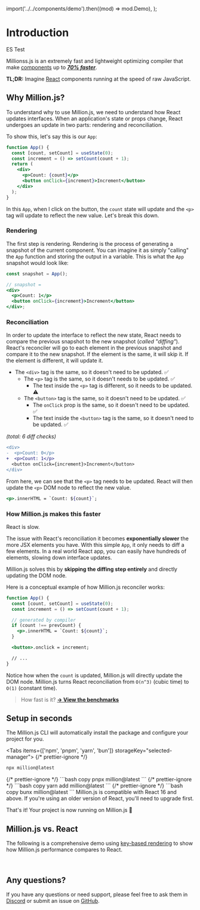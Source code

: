 
  import('../../components/demo').then((mod) => mod.Demo),
);

# Introduction

ES Test

Millionss.js is an extremely fast and lightweight optimizing compiler that make [components](https://react.dev) up to [_**70% faster**_](https://krausest.github.io/js-framework-benchmark/current.html).

**TL;DR:** Imagine [React](https://react.dev) components running at the speed of raw JavaScript.

## Why Million.js?

To understand why to use Million.js, we need to understand how React updates interfaces. When an application's state or props change, React undergoes an update in two parts: rendering and reconciliation.

To show this, let's say this is our `App`:

```jsx
function App() {
  const [count, setCount] = useState(0);
  const increment = () => setCount(count + 1);
  return (
    <div>
      <p>Count: {count}</p>
      <button onClick={increment}>Increment</button>
    </div>
  );
}
```

In this `App`, when I click on the button, the `count` state will update and the `<p>` tag will update to reflect the new value. Let's break this down.

### Rendering

The first step is rendering. Rendering is the process of generating a snapshot of the current component. You can imagine it as simply "calling" the `App` function and storing the output in a variable. This is what the `App` snapshot would look like:

```jsx
const snapshot = App();

// snapshot =
<div>
  <p>Count: 1</p>
  <button onClick={increment}>Increment</button>
</div>;
```

### Reconciliation

In order to update the interface to reflect the new state, React needs to compare the previous snapshot to the new snapshot (_called "diffing"_). React's reconciler will go to each element in the previous snapshot and compare it to the new snapshot. If the element is the same, it will skip it. If the element is different, it will update it.

- The `<div>` tag is the same, so it doesn't need to be updated. ✅
  - The `<p>` tag is the same, so it doesn't needs to be updated. ✅
    - The text inside the `<p>` tag is different, so it needs to be updated. ⚠ ️
  - The `<button>` tag is the same, so it doesn't need to be updated. ✅
    - The `onClick` prop is the same, so it doesn't need to be updated. ✅
    - The text inside the `<button>` tag is the same, so it doesn't need to be updated. ✅

_(total: 6 diff checks)_

```diff
<div>
-  <p>Count: 0</p>
+  <p>Count: 1</p>
  <button onClick={increment}>Increment</button>
</div>
```

From here, we can see that the `<p>` tag needs to be updated. React will then update the `<p>` DOM node to reflect the new value.

```jsx
<p>.innerHTML = `Count: ${count}`;
```

### How Million.js makes this faster

React is slow.

The issue with React's reconciliation it becomes **exponentially slower** the more JSX elements you have. With this simple `App`, it only needs to diff a few elements. In a real world React app, you can easily have hundreds of elements, slowing down interface updates.

Million.js solves this by **skipping the diffing step entirely** and directly updating the DOM node.

Here is a conceptual example of how Million.js reconciler works:

```jsx
function App() {
  const [count, setCount] = useState(0);
  const increment = () => setCount(count + 1);

  // generated by compiler
  if (count !== prevCount) {
    <p>.innerHTML = `Count: ${count}`;
  }

  <button>.onclick = increment;

  // ...
}
```

Notice how when the `count` is updated, Million.js will directly update the DOM node. Million.js turns React reconciliation from `O(n^3)` (cubic time) to `O(1)` (constant time).

> How fast is it? [**→ View the benchmarks**](https://krausest.github.io/js-framework-benchmark/current.html)

## Setup in seconds

The Million.js CLI will automatically install the package and configure your project for you.

<Tabs items={['npm', 'pnpm', 'yarn', 'bun']} storageKey="selected-manager">
  {/* prettier-ignore */}
  <Tab>
  ```bash copy
  npx million@latest
  ```
  </Tab>
  {/* prettier-ignore */}
  <Tab>
  ```bash copy
  pnpx million@latest
  ```
  </Tab>
  {/* prettier-ignore */}
  <Tab>
  ```bash copy
  yarn add million@latest
  ```
  </Tab>
  {/* prettier-ignore */}
  <Tab>
  ```bash copy
  bunx million@latest
  ```
  </Tab>
</Tabs>

<Callout type="info">
  Million.js is compatible with React 16 and above. If you're using an older
  version of React, you'll need to upgrade first.
</Callout>

That's it! Your project is now running on Million.js 🎉

## Million.js vs. React

The following is a comprehensive demo using [key-based
rendering](https://react.dev/learn/rendering-lists#keeping-list-items-in-order-with-key)
to show how Million.js performance compares to React.

<br />

<Demo />

## Any questions?

If you have any questions or need support, please feel free to ask them in [Discord](https://million.dev/chat) or submit an issue on [GitHub](https://github.com/aidenybai/million).
